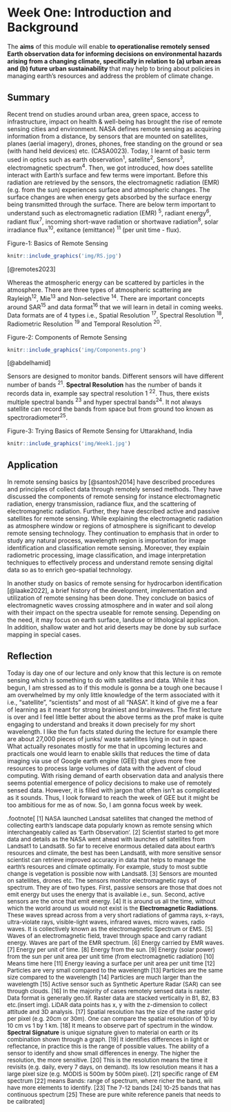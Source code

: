 # Week One: Introduction and Background

The **aims** of this module will enable **to operationalise remotely sensed Earth observation data for informing decisions on environmental hazards arising from a changing climate, specifically in relation to (a) urban areas and (b) future urban sustainability** that may help to bring about policies in managing earth's resources and address the problem of climate change.

## Summary

Recent trend on studies around urban area, green space, access to infrastructure, impact on health & well-being has brought the rise of remote sensing cities and environment. NASA defines remote sensing as acquiring information from a distance, by sensors that are mounted on satellites, planes (aerial imagery), drones, phones, free standing on the ground or sea (with hand held devices) etc. (CASA0023). Today, I learnt of basic term used in optics such as earth observation<sup>1</sup>, satellite<sup>2</sup>, Sensors<sup>3</sup>, electromagnetic spectrum<sup>4</sup>. Then, we got introduced, how does satellite interact with Earth's surface and few terms were important. Before this radiation are retrieved by the sensors, the electromagnetic radiation (EMR) (e.g. from the sun) experiences surface and atmospheric changes. The surface changes are when energy gets absorbed by the surface energy being transmitted through the surface. There are below term important to understand such as electromagnetic radiation (EMR) <sup>5</sup>, radiant energy<sup>6</sup>, radiant flux<sup>7</sup>, incoming short-wave radiation or shortwave radiation<sup>8</sup>, solar irradiance flux<sup>10</sup>, exitance (emittance) <sup>11</sup> (per unit time - flux).

Figure-1: Basics of Remote Sensing

```r

knitr::include_graphics('img/RS.jpg')

```

[@remotes2023]

Whereas the atmospheric energy can be scattered by particles in the atmosphere. There are three types of atmospheric scattering are Rayleigh<sup>12</sup>, Mie<sup>13</sup> and Non-selective <sup>14</sup>. There are important concepts around SAR<sup>15</sup> and data format<sup>16</sup> that we will learn in detail in coming weeks. Data formats are of 4 types i.e., Spatial Resolution <sup>17</sup>, Spectral Resolution <sup>18</sup>, Radiometric Resolution <sup>19</sup> and Temporal Resolution <sup>20</sup>.

Figure-2: Components of Remote Sensing

```r

knitr::include_graphics('img/Components.png')

```

[@abdelhamid]

Sensors are designed to monitor bands. Different sensors will have different number of bands <sup>21</sup>. **Spectral Resolution** has the number of bands it records data in, example say spectral resolution 1 <sup>22</sup>. Thus, there exists multiple spectral bands <sup>23</sup> and hyper spectral bands<sup>24</sup>. It not always satellite can record the bands from space but from ground too known as spectroradiometer<sup>25</sup>.

Figure-3: Trying Basics of Remote Sensing for Uttarakhand, India

```r

knitr::include_graphics('img/Week1.jpg')

```

## Application

In remote sensing basics by [@santosh2014] have described procedures and principles of collect data through remotely sensed methods. They have discussed the components of remote sensing for instance electromagnetic radiation, energy transmission, radiance flux, and the scattering of electromagnetic radiation. Further, they have described active and passive satellites for remote sensing. While explaining the electromagnetic radiation as atmosphere window or regions of atmosphere is significant to develop remote sensing technology. They continuation to emphasis that in order to study any natural process, wavelength region is importation for image identification and classification remote sensing. Moreover, they explain radiometric processing, image classification, and image interpretation techniques to effectively process and understand remote sensing digital data so as to enrich geo-spatial technology.

In another study on basics of remote sensing for hydrocarbon identification [@laake2022], a brief history of the development, implementation and utilization of remote sensing has been done. They conclude on basics of electromagnetic waves crossing atmosphere and in water and soil along with their impact on the spectra useable for remote sensing. Depending on the need, it may focus on earth surface, landuse or lithological application. In addition, shallow water and hot arid deserts may be done by sub surface mapping in special cases.

## Reflection

Today is day one of our lecture and only know that this lecture is on remote sensing which is something to do with satellites and data. While it has begun, I am stressed as to if this module is gonna be a tough one because I am overwhelmed by my only little knowledge of the term associated with it i.e., "satellite", "scientists" and most of all "NASA". It kind of give me a fear of learning as it meant for strong brainiest and brainwaves. The first lecture is over and I feel little better about the above terms as the prof make is quite engaging to understand and breaks it down precisely for my short wavelength. I like the fun facts stated during the lecture for example there are about 27,000 pieces of junks/ waste satellites lying in out in space. What actually resonates mostly for me that in upcoming lectures and practicals one would learn to enable skills that reduces the time of data imaging via use of Google earth engine (GEE) that gives more free resources to process large volumes of data with the advent of cloud computing. With rising demand of earth observation data and analysis there seems potential emergence of policy decisions to make use of remotely sensed data. However, it is filled with jargon that often isn't as complicated as it sounds. Thus, I look forward to reach the week of GEE but it might be too ambitious for me as of now. So, I am gonna focus week by week.

.footnote\[ <span style="font-size: 10pt;"> \[1\] NASA launched Landsat satellites that changed the method of collecting earth's landscape data popularly known as remote sensing which interchangeably called as 'Earth Observation'. \[2\] Scientist started to get more data and details as the NASA went ahead with launches of satellites from Landsat1 to Landsat8. So far to receive enormous detailed data about earth's resources and climate, the best has been Landsat8, with more sensitive sensor scientist can retrieve improved accuracy in data that helps to manage the earth's resources and climate optimally. For example, study to most subtle change is vegetation is possible now with Landsat8. \[3\] Sensors are mounted on satellites, drones etc. The sensors monitor electromagnetic rays of spectrum. They are of two types. First, passive sensors are those that does not emit energy but uses the energy that is available i.e., sun. Second, active sensors are the once that emit energy. \[4\] It is around us all the time, without which the world around us would not exist is the **Electromagnetic Radiations**. These waves spread across from a very short radiations of gamma rays, x-rays, ultra-violate rays, visible-light waves, infrared waves, micro waves, radio waves. It is collectively known as the electromagnetic Spectrum or EMS. \[5\] Waves of an electromagnetic field, travel through space and carry radiant energy. Waves are part of the EMR spectrum. \[6\] Energy carried by EMR waves. \[7\] Energy per unit of time. \[8\] Energy from the sun. \[9\] Energy (solar power) from the sun per unit area per unit time (from electromagnetic radiation) \[10\] Means time here \[11\] Energy leaving a surface per unit area per unit time \[12\] Particles are very small compared to the wavelength \[13\] Particles are the same size compared to the wavelength \[14\] Particles are much larger than the wavelength \[15\] Active sensor such as Synthetic Aperture Radar (SAR) can see through clouds. \[16\] In the majority of cases remotely sensed data is raster. Data format is generally geo.tif. Raster data are stacked vertically in B1, B2, B3 etc.(insert img). LiDAR data points has x, y with the z-dimension to collect attitude and 3D analysis. \[17\] Spatial resolution has the size of the raster grid per pixel (e.g. 20cm or 30m). One can compare the spatial resolution of 10 by 10 cm vs 1 by 1 km. \[18\] It means to observe part of spectrum in the window. **Spectral Signature** is unique signature given to material on earth or its combination shown through a graph. \[19\] It identifies differences in light or reflectance, in practice this is the range of possible values. The ability of a sensor to identify and show small differences in energy. The higher the resolution, the more sensitive. \[20\] This is the resolution means the time it revisits (e.g. daily, every 7 days, on demand). Its low resolution means it has a large pixel size (e.g. MODIS is 500m by 500m pixel). \[21\] specific range of EM spectrum \[22\] means Bands: range of spectrum, where richer the band, will have more elements to identify. \[23\] The 7-12 bands \[24\] 10-25 bands that has continuous spectrum \[25\] These are pure white reference panels that needs to be calibrated\]
